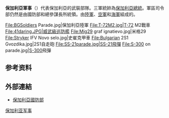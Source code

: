 {{refimprove|time=2013-03-29}}
{{Infobox national military
|country=Bulgaria
|name=保加利亞軍事
|image=[[Image:Logo_of_Ministry_of_Defense_of_Bulgaria.svg|200px]]
|caption=
|branches=[[Image:War_flag_of_Bulgaria.svg|19px]] [[保加利亞陸軍|保加利亞陸軍]]<br />[[File:Roundel_of_Bulgaria.svg|19px]] [[保加利亞空軍|保加利亞空軍]]<br />[[File:Naval_Ensign_of_Bulgaria.svg|border]] [[保加利亞海軍|保加利亞海軍]]
|headquarters=[[索菲亞|索菲亞]]
<!-- Leadership -->
|commander-in-chief=[[保加利亞總統|保加利亞總統]] [[鲁门·拉德夫|鲁门·拉德夫]] 
|minister= Todor Tagarev
|minister_title=國防部
|commander= [[將軍|將軍]] [[西梅昂·西蒙诺夫|西梅昂·西蒙诺夫]]
|commander_title=[[国防部长|国防部长]]
|chief_of_staff=
|conscription=No 
|age=年滿18歲 
|manpower_data=2008 est.
|manpower_age=16–49
|available=3,208,526
|available_f=
|fit=2,320,955
|fit_f=
|reaching=33,444
|reaching_f=
|active=34,500
|reserve=302,500
|paramilitary=34,000
|total=
|deployed=''[[Military_of_Bulgaria#Deployments|See below]]''
|amount=US$1.190 billion (2009) ({{Tsl|en|List of countries by military expenditure||Ranked 63d}})<ref>[http://www.md.government.bg/bg/documents/programi/20090227_Budget_MO.pdf Official Military Expenditures List] {{webarchive|url=https://web.archive.org/web/20100307073338/http://www.md.government.bg/bg/documents/programi/20090227_Budget_MO.pdf |date=2010-03-07 }}</ref>
|percent_GDP=1.98% (2009) 
<!-- Cultural significanve -->
|Official Feast=6 May, Saint George,s Day, The Day of Bravery and of the Bulgarian Army
|Official Anthem[[Our_Mighty_Soldier_(Велик_е_нашият_войник)|Our Mighty Soldier (Велик е нашият войник)]]
<!-- Industrial -->
|domestic_suppliers=[[TEREM|TEREM]] 
[[Arsenal_Corporation|Arsenal Corporation]]
|foreign_suppliers={{Flag|Italy}} <br/> {{Flag|Germany}} <br /> {{Flag|Poland}} <br/> {{Flag|France}} <br/> {{Flag|Czech Republic}} <br/> {{Flag|Russia}} <br />  ''以前:'' <br />{{Flag|Soviet Union}} 
|exports=€210,000,000 (2008)<ref>[http://www.vesti.bg/?tid=40&oid=1257071 България продала повече оръжие отколкото по Живково време], vesti.bg, 4 December 2008</ref> <br /> €145,000,000 (2009)<ref>[http://news.ibox.bg/news/id_842107231 Изнесли сме оръжия за над €145 млн. през 2009г.], News.bg, 1 September 2010</ref> <br /> €260,000,000 (2010)<ref>[http://novinite.com/view_news.php?id=130431 Bulgaria's 2010 Arms Exports Amounted to EUR 260 M], Novinite, 20 July 2011</ref>, <br /> €232,000,000 (2011)<ref>[http://www.investor.bg/ikonomika-i-politika/332/a/bylgariia-otchita-lek-spad-v-iznosa-na-oryjie-prez-minalata-godina,137593/ Bulgaria's 2011 Arms Exports Amounted to EUR 232 M] investor.bg, 28 March 2013</ref>
<!-- Related aricles -->
|history=[[俄土戰爭_(1877年-1878年)|俄土戰爭 (1877年-1878年)]]<br />[[Serbo-Bulgarian_War|Serbo-Bulgarian War]]<br />[[第一次巴爾幹戰爭|第一次巴爾幹戰爭]]<br />[[第一次巴爾幹戰爭|第一次巴爾幹戰爭]]<br />第一次世界大戰<br />[[War_of_the_Stray_Dog|War of the Stray Dog]]<br />第二次世界大戰<br />[[Greco-Bulgarian_border_conflict|Greco-Bulgarian border conflict]]<br />[[Warsaw_Pact_invasion_of_Czechoslovakia|Warsaw Pact invasion of Czechoslovakia]]<br />[[伊拉克戰爭|伊拉克戰爭]]<br />[[阿富汗戰爭_(2001年)|阿富汗戰爭 (2001年)]]<br />[[2011年多国武装干涉利比亚|2011年多国武装干涉利比亚]]
|ranks=
}}
'''保加利亞軍事'''（{{lang-bg|Българска армия}}）代表保加利亞的武裝部隊。三軍統帥為[[保加利亞總統|保加利亞總統]]。軍區司令部仍然是由國防部和總參謀長所統領。由[[陸軍|陸軍]]、[[空軍|空軍]]和[[海軍|海軍]]組成的。

<gallery>
File:BGSoldiers Parade.jpg|保加利亞陸軍
File:T-72M2.jpg|T-72 M2戰車
File:41daring.JPG|威武級巡防艦
File:Mig29 graf ignatievo.jpg|米格29
File:Stryker IFV Novo selo.jpg|史崔克甲車
File:Bulgarian 2S1 Gvozdika.jpg|2S1自走砲
File:SS-21parade.jpg|SS-21飛彈
File:S-300 on parade.jpg|[[S-300|S-300]]飛彈
</gallery>

==参考资料==
{{Reflist}}

==外部連結==
* [https://www.mod.bg/en/ 保加利亞國防部]{{Wayback|url=https://www.mod.bg/en/ |date=20190713155346 }}{{en icon}}

{{欧洲各国家和地区軍事}}
[[Category:保加利亚军事|]]